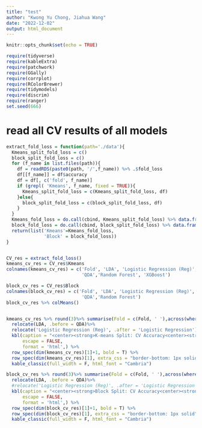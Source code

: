 ```yaml
---
title: "test"
author: "Kwong Yu Chong, Jiahua Wang"
date: "2022-12-02"
output: html_document
---
```


```r
knitr::opts_chunk$set(echo = TRUE)
```

```r
require(tidyverse)
require(kableExtra)
require(patchwork)
require(GGally)
require(corrplot)
require(RColorBrewer)
require(tidymodels)
require(discrim)
require(ranger)
set.seed(666)
```

# read all CV results of all models
```r
extract_fold_loss = function(path='./data'){
  Kmeans_split_fold_loss = c()
  block_split_fold_loss = c()
  for (f_name in list.files(path)){
    df = readRDS(paste0(path, '/',f_name)) %>% .$fold_loss
    df[[f_name]] = df$accuracy
    df = df[, c('fold', f_name)]
    if (grepl( 'Kmeans', f_name, fixed = TRUE)){
      Kmeans_split_fold_loss = c(Kmeans_split_fold_loss, df)
    }else{
      block_split_fold_loss = c(block_split_fold_loss, df)
    }
  }
  Kmeans_fold_loss = do.call(cbind, Kmeans_split_fold_loss) %>% data.frame() %>% select(fold, contains('Kmeans'))
  block_fold_loss = do.call(cbind, block_split_fold_loss) %>% data.frame() %>% select(fold, contains('Block'))
  return(list('Kmeans'=Kmeans_fold_loss,
              'Block' = block_fold_loss))
}


CV_res = extract_fold_loss()
kmeans_cv_res = CV_res$Kmeans
colnames(kmeans_cv_res) = c('Fold', 'LDA', 'Logistic Regression (Reg)', 'Logistic Regression', 'Naive Bayes', 
                            'QDA','Random Forest', 'XGBoost')

block_cv_res = CV_res$Block
colnames(block_cv_res) = c('Fold', 'LDA', 'Logistic Regression (Reg)', 'Logistic Regression', 'Naive Bayes', 
                            'QDA','Random Forest')
block_cv_res %>% colMeans()


kmeans_cv_res %>% round(3)%>% summarise(Fold = c(Fold, ' '),across(where(is.numeric), ~ c(., round(mean(.),3)))) %>%
  relocate(LDA, .before = QDA)%>%
  relocate('Logistic Regression (Reg)', .after = 'Logistic Regression')%>%
  kbl(caption = "<center><strong>K-means Split: CV Accuracy<center><strong>",
      escape = FALSE,
      format = 'html',) %>%
  row_spec(dim(kmeans_cv_res)[1]+1, bold = T) %>%
  row_spec(dim(kmeans_cv_res)[1], extra_css = "border-bottom: 1px solid") %>%
  kable_classic(full_width = F, html_font = "Cambria")
```

```r
block_cv_res %>% round(3)%>% summarise(Fold = c(Fold, ' '),across(where(is.numeric), ~ c(., round(mean(.),3)))) %>%
  relocate(LDA, .before = QDA)%>%
  #relocate('Logistic Regression (Reg)', .after = 'Logistic Regression')%>%
  kbl(caption = "<center><strong>Block Split: CV Accuracy<center><strong>",
      escape = FALSE,
      format = 'html',) %>%
  row_spec(dim(block_cv_res)[1]+1, bold = T) %>%
  row_spec(dim(block_cv_res)[1], extra_css = "border-bottom: 1px solid") %>%
  kable_classic(full_width = F, html_font = "Cambria")

```

